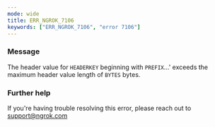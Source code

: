 ```yaml
---
mode: wide
title: ERR_NGROK_7106
keywords: ["ERR_NGROK_7106", "error 7106"]
---
```



### Message

The header value for `HEADERKEY` beginning with `PREFIX`...' exceeds the maximum header value length of `BYTES` bytes.

<ErrorDetails />

### Further help

If you're having trouble resolving this error, please reach out to [support@ngrok.com](mailto:support@ngrok.com?subject=Help%20with%20ERR_NGROK_7106)

